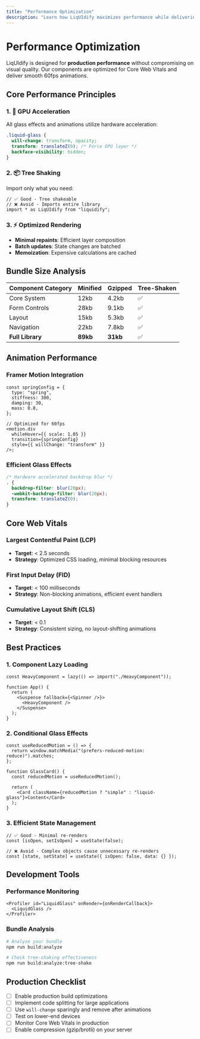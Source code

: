 ```yaml
---
title: "Performance Optimization"
description: "Learn how LiqUIdify maximizes performance while delivering stunning visual effects"
---
```


# Performance Optimization

LiqUIdify is designed for **production performance** without compromising on visual quality. Our components are optimized for Core Web Vitals and deliver smooth 60fps animations.

## Core Performance Principles

### 1. 🚀 GPU Acceleration

All glass effects and animations utilize hardware acceleration:

```css
.liquid-glass {
  will-change: transform, opacity;
  transform: translateZ(0); /* Force GPU layer */
  backface-visibility: hidden;
}
```

### 2. 📦 Tree Shaking

Import only what you need:

```tsx
// ✅ Good - Tree shakeable
// ❌ Avoid - Imports entire library
import * as LiqUIdify from "liquidify";
```

### 3. ⚡ Optimized Rendering

- **Minimal repaints**: Efficient layer composition
- **Batch updates**: State changes are batched
- **Memoization**: Expensive calculations are cached

## Bundle Size Analysis

| Component Category | Minified | Gzipped  | Tree-Shaken |
| ------------------ | -------- | -------- | ----------- |
| Core System        | 12kb     | 4.2kb    | ✅          |
| Form Controls      | 28kb     | 9.1kb    | ✅          |
| Layout             | 15kb     | 5.3kb    | ✅          |
| Navigation         | 22kb     | 7.8kb    | ✅          |
| **Full Library**   | **89kb** | **31kb** | ✅          |

## Animation Performance

### Framer Motion Integration

```tsx
const springConfig = {
  type: "spring",
  stiffness: 300,
  damping: 30,
  mass: 0.8,
};

// Optimized for 60fps
<motion.div
  whileHover={{ scale: 1.05 }}
  transition={springConfig}
  style={{ willChange: "transform" }}
/>;
```

### Efficient Glass Effects

```css
/* Hardware accelerated backdrop blur */
. {
  backdrop-filter: blur(20px);
  -webkit-backdrop-filter: blur(20px);
  transform: translateZ(0);
}
```

## Core Web Vitals

### Largest Contentful Paint (LCP)

- **Target**: < 2.5 seconds
- **Strategy**: Optimized CSS loading, minimal blocking resources

### First Input Delay (FID)

- **Target**: < 100 milliseconds
- **Strategy**: Non-blocking animations, efficient event handlers

### Cumulative Layout Shift (CLS)

- **Target**: < 0.1
- **Strategy**: Consistent sizing, no layout-shifting animations

## Best Practices

### 1. Component Lazy Loading

```tsx
const HeavyComponent = lazy(() => import("./HeavyComponent"));

function App() {
  return (
    <Suspense fallback={<Spinner />}>
      <HeavyComponent />
    </Suspense>
  );
}
```

### 2. Conditional Glass Effects

```tsx
const useReducedMotion = () => {
  return window.matchMedia("(prefers-reduced-motion: reduce)").matches;
};

function GlassCard() {
  const reducedMotion = useReducedMotion();

  return (
    <Card className={reducedMotion ? "simple" : "liquid-glass"}>Content</Card>
  );
}
```

### 3. Efficient State Management

```tsx
// ✅ Good - Minimal re-renders
const [isOpen, setIsOpen] = useState(false);

// ❌ Avoid - Complex objects cause unnecessary re-renders
const [state, setState] = useState({ isOpen: false, data: {} });
```

## Development Tools

### Performance Monitoring

```tsx
<Profiler id="LiquidGlass" onRender={onRenderCallback}>
  <LiquidGlass />
</Profiler>
```

### Bundle Analysis

```bash
# Analyze your bundle
npm run build:analyze

# Check tree-shaking effectiveness
npm run build:analyze:tree-shake
```

## Production Checklist

- [ ] Enable production build optimizations
- [ ] Implement code splitting for large applications
- [ ] Use `will-change` sparingly and remove after animations
- [ ] Test on lower-end devices
- [ ] Monitor Core Web Vitals in production
- [ ] Enable compression (gzip/brotli) on your server

